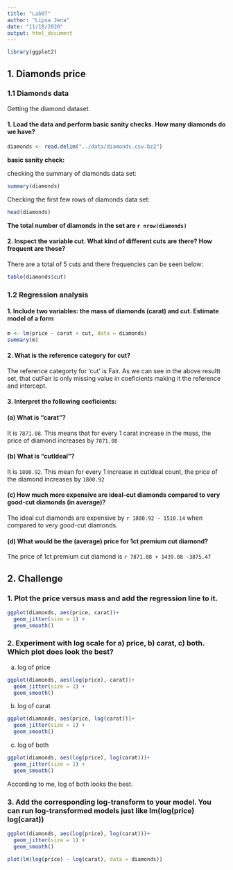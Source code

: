 ```yaml
---
title: "Lab07"
author: "Lipsa Jena"
date: "11/18/2020"
output: html_document
---
```


```r
library(ggplot2)
```

## 1. Diamonds price

### 1.1 Diamonds data

Getting the diamond dataset.

#### 1. Load the data and perform basic sanity checks. How many diamonds do we have?
```r

diamonds <- read.delim("../data/diamonds.csv.bz2")
```
**basic sanity check:**

checking the summary of diamonds data set:

```r
summary(diamonds)
```

Checking the first few rows of diamonds data set:

```r
head(diamonds)
```

**The total number of diamonds in the set are `r nrow(diamonds)`**

#### 2. Inspect the variable cut. What kind of different cuts are there? How frequent are those?

There are a total of 5 cuts and there frequencies can be seen below:

```r
table(diamonds$cut)
```

### 1.2 Regression analysis

#### 1. Include two variables: the mass of diamonds (carat) and cut. Estimate model of a form

```r
m <- lm(price ~ carat + cut, data = diamonds)
summary(m)
```

#### 2. What is the reference category for cut?

The reference categorty for 'cut' is Fair. As we can see in the above resultt set, that cutFair is only missing value in coeficients making it the reference and intercept.

#### 3. Interpret the following coeficients:

#### (a) What is "carat"?

It is `7871.08`. This means that for every 1 carat increase in the mass, the price of diamond increases by `7871.08`

#### (b) What is "cutIdeal"?

It is `1800.92`. This mean for every 1 increase in cutIdeal count, the price of the diamond increases by `1800.92`

#### (c) How much more expensive are ideal-cut diamonds compared to very good-cut diamonds (in average)?

The ideal cut diamonds are expensive by `r 1800.92 - 1510.14` when compared to very good-cut diamonds.

#### (d) What would be the (average) price for 1ct premium cut diamond?

The price of 1ct premium cut diamond is `r 7871.08 + 1439.08 -3875.47`


## 2. Challenge

### 1. Plot the price versus mass and add the regression line to it.


```r
ggplot(diamonds, aes(price, carat))+
  geom_jitter(size = 1) +
  geom_smooth()
```


### 2. Experiment with log scale for a) price, b) carat, c) both. Which plot does look the best?

a) log of price
```r
ggplot(diamonds, aes(log(price), carat))+
  geom_jitter(size = 1) +
  geom_smooth()
```


b) log of carat
```r
ggplot(diamonds, aes(price, log(carat)))+
  geom_jitter(size = 1) +
  geom_smooth()
```

c) log of both
```r
ggplot(diamonds, aes(log(price), log(carat)))+
  geom_jitter(size = 1) +
  geom_smooth()
```


According to me, log of both looks the best.

### 3. Add the corresponding log-transform to your model. You can run log-transformed models just like lm(log(price) log(carat))

```r
ggplot(diamonds, aes(log(price), log(carat)))+
  geom_jitter(size = 1) +
  geom_smooth()
```


```r
plot(lm(log(price) ~ log(carat), data = diamonds))
```





